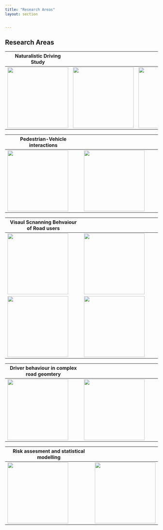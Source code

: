```yaml
---
title: "Research Areas"
layout: section


---
```

## Research Areas


|Naturalistic Driving Study
| ---------------------- | ---------------------- |---------------------- |
|![](/assets/NDS3.jpg){height="200px"}|![](/Lidar_data.gif){height="200px"} | ![](/Li_extract.jpg){height="200px"}| 

             
|Pedestrian-Vehicle interactions
| ---------------------- | ---------------------- |
| ![](/vul1.jpg){height="200px"} | ![](/assets/vul2.jpg){height="200px"}|

             
|Visaul Scnanning Behvaiour of Road users
| ---------------------- | ---------------------- |
|![](/assets/eye13.jpg){height="200px"}|![](/assets/eye12.jpg){height="200px"}|
|![](/assets/eye21.jpg){height="200px"}|![](/assets/eye22.jpg){height="200px"}|

|Driver behaviour in complex road geomtery
| ---------------------- | ---------------------- |
|![](/assets/HILL1.jpg){height="200px"}|![](/assets/HILL2.jpg){height="200px"}|


|Risk assesment and statistical modelling
| ---------------------- | ---------------------- |
| ![](/stats1.JPG){height="200px"} | ![](/stats2.JPG){height="200px"} |

